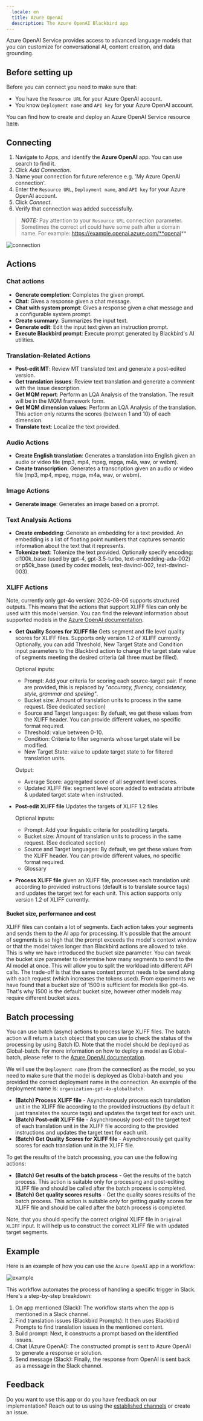 ```yaml
---
  locale: en
  title: Azure OpenAI
  description: The Azure OpenAI Blackbird app
---
```


<LinkCard title="View on Github" target="_blank" href="https://github.com/bb-io/MicrosoftOpenAI" icon="github" />

Azure OpenAI Service provides access to advanced language models that you can customize for conversational AI, content creation, and data grounding.

## Before setting up

Before you can connect you need to make sure that:

- You have the `Resource URL` for your Azure OpenAI account.
- You know `Deployment name` and `API key` for your Azure OpenAI account.

You can find how to create and deploy an Azure OpenAI Service resource [here](https://learn.microsoft.com/en-us/azure/ai-services/openai/how-to/create-resource?pivots=web-portal).

## Connecting

1. Navigate to Apps, and identify the **Azure OpenAI** app. You can use search to find it.
2. Click _Add Connection_.
3. Name your connection for future reference e.g. 'My Azure OpenAI connection'.
4. Enter the `Resource URL`, `Deployment name`, and `API key` for your Azure OpenAI account.
5. Click _Connect_.
6. Verify that connection was added successfully.

> **_NOTE:_** Pay attention to your `Resource URL` connection parameter. Sometimes the correct url could have some path after a domain name. For example: https://example.openai.azure.com/**openai**

![connection](https://raw.githubusercontent.com/bb-io/MicrosoftOpenAI/main/image/README/connection.png)

## Actions

### Chat actions

- **Generate completion**: Completes the given prompt.
- **Chat**: Gives a response given a chat message.
- **Chat with system prompt**: Gives a response given a chat message and a configurable system prompt.
- **Create summary**: Summarizes the input text.
- **Generate edit**: Edit the input text given an instruction prompt.
- **Execute Blackbird prompt**: Execute prompt generated by Blackbird's AI utilities.

### Translation-Related Actions

- **Post-edit MT**: Review MT translated text and generate a post-edited version.
- **Get translation issues**: Review text translation and generate a comment with the issue description.
- **Get MQM report**: Perform an LQA Analysis of the translation. The result will be in the MQM framework form.
- **Get MQM dimension values**: Perform an LQA Analysis of the translation. This action only returns the scores (between 1 and 10) of each dimension.
- **Translate text**: Localize the text provided.

### Audio Actions

- **Create English translation**: Generates a translation into English given an audio or video file (mp3, mp4, mpeg, mpga, m4a, wav, or webm).
- **Create transcription**: Generates a transcription given an audio or video file (mp3, mp4, mpeg, mpga, m4a, wav, or webm).

### Image Actions

- **Generate image**: Generates an image based on a prompt.

### Text Analysis Actions

- **Create embedding**: Generate an embedding for a text provided. An embedding is a list of floating point numbers that captures semantic information about the text that it represents.
- **Tokenize text**: Tokenize the text provided. Optionally specify encoding: cl100k_base (used by gpt-4, gpt-3.5-turbo, text-embedding-ada-002) or p50k_base (used by codex models, text-davinci-002, text-davinci-003).

### XLIFF Actions

Note, currently only gpt-4o version: 2024-08-06 supports structured outputs. This means that the actions that support XLIFF files can only be used with this model version. You can find the relevant information about supported models in the [Azure OpenAI documentation](https://learn.microsoft.com/en-us/azure/ai-services/openai/how-to/structured-outputs?tabs=rest).

- **Get Quality Scores for XLIFF file** Gets segment and file level quality scores for XLIFF files. Supports only version 1.2 of XLIFF currently. Optionally, you can add Threshold, New Target State and Condition input parameters to the Blackbird action to change the target state value of segments meeting the desired criteria (all three must be filled).

    Optional inputs:
	- Prompt: Add your criteria for scoring each source-target pair. If none are provided, this is replaced by _"accuracy, fluency, consistency, style, grammar and spelling"_.
	- Bucket size: Amount of translation units to process in the same request. (See dedicated section)
	- Source and Target languages: By defualt, we get these values from the XLIFF header. You can provide different values, no specific format required. 
	- Threshold: value between 0-10.
	- Condition: Criteria to filter segments whose target state will be modified.
	- New Target State: value to update target state to for filtered translation units.

    Output:
	- Average Score: aggregated score of all segment level scores.
	- Updated XLIFF file: segment level score added to extradata attribute & updated target state when instructed.

- **Post-edit XLIFF file** Updates the targets of XLIFF 1.2 files

	Optional inputs:
	- Prompt: Add your linguistic criteria for postediting targets.
	- Bucket size: Amount of translation units to process in the same request. (See dedicated section)
	- Source and Target languages: By default, we get these values from the XLIFF header. You can provide different values, no specific format required.
	- Glossary

- **Process XLIFF file** given an XLIFF file, processes each translation unit according to provided instructions (default is to translate source tags) and updates the target text for each unit. This action supports only version 1.2 of XLIFF currently.

#### Bucket size, performance and cost

XLIFF files can contain a lot of segments. Each action takes your segments and sends them to the AI app for processing. It's possible that the amount of segments is so high that the prompt exceeds the model's context window or that the model takes longer than Blackbird actions are allowed to take. This is why we have introduced the bucket size parameter. You can tweak the bucket size parameter to determine how many segments to send to the AI model at once. This will allow you to split the workload into different API calls. The trade-off is that the same context prompt needs to be send along with each request (which increases the tokens used). From experiments we have found that a bucket size of 1500 is sufficient for models like gpt-4o. That's why 1500 is the default bucket size, however other models may require different bucket sizes.

## Batch processing

You can use batch (async) actions to process large XLIFF files. The batch action will return a `batch` object that you can use to check the status of the processing by using Batch ID. Note that the model should be deployed as Global-batch. For more information on how to deploy a model as Global-batch, please refer to the [Azure OpenAI documentation](https://learn.microsoft.com/en-us/azure/ai-services/openai/how-to/batch?tabs=standard-input&pivots=rest-api).

We will use the `Deployment name` (from the connection) as the model, so you need to make sure that the model is deployed as Global-batch and you provided the correct deployment name in the connection. An example of the deployment name is: `organization-gpt-4o-globalbatch`.

- **(Batch) Process XLIFF file** - Asynchronously process each translation unit in the XLIFF file according to the provided instructions (by default it just translates the source tags) and updates the target text for each unit.
- **(Batch) Post-edit XLIFF file** - Asynchronously post-edit the target text of each translation unit in the XLIFF file according to the provided instructions and updates the target text for each unit.
- **(Batch) Get Quality Scores for XLIFF file** - Asynchronously get quality scores for each translation unit in the XLIFF file.

To get the results of the batch processing, you can use the following actions:

- **(Batch) Get results of the batch process** - Get the results of the batch process. This action is suitable only for processing and post-editing XLIFF file and should be called after the batch process is completed.
- **(Batch) Get quality scores results** - Get the quality scores results of the batch process. This action is suitable only for getting quality scores for XLIFF file and should be called after the batch process is completed.

Note, that you should specify the correct original XLIFF file in `Original XLIFF` input. It will help us to construct the correct XLIFF file with updated target segments.

## Example

Here is an example of how you can use the `Azure OpenAI` app in a workflow:

![example](https://raw.githubusercontent.com/bb-io/MicrosoftOpenAI/main/image/README/example.png)

This workflow automates the process of handling a specific trigger in Slack. Here's a step-by-step breakdown:

1. On app mentioned (Slack): The workflow starts when the app is mentioned in a Slack channel.
2. Find translation issues (Blackbird Prompts): It then uses Blackbird Prompts to find translation issues in the mentioned content.
3. Build prompt: Next, it constructs a prompt based on the identified issues.
4. Chat (Azure OpenAI): The constructed prompt is sent to Azure OpenAI to generate a response or solution.
5. Send message (Slack): Finally, the response from OpenAI is sent back as a message in the Slack channel.

## Feedback

Do you want to use this app or do you have feedback on our implementation? Reach out to us using the [established channels](https://www.blackbird.io/) or create an issue.

